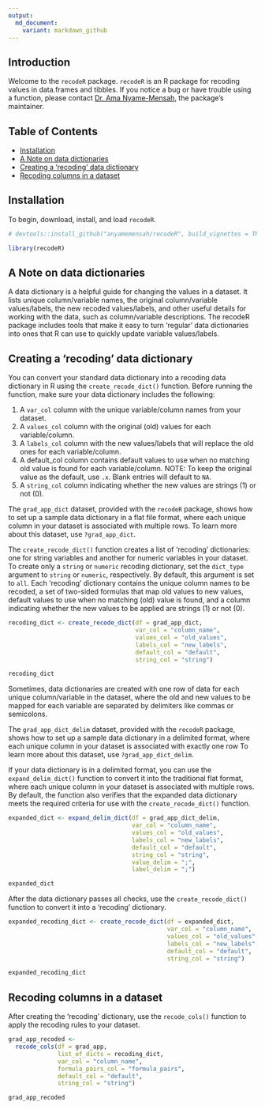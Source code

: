 ```yaml
---
output:
  md_document:
    variant: markdown_github
---
```


## Introduction
Welcome to the `recodeR` package. `recodeR` is an R package for recoding values in data.frames and tibbles. If you notice a bug or have trouble using a function, please contact [Dr. Ama Nyame-Mensah](mailto:ama@anyamemensah.com), the package's maintainer.

## Table of Contents

* [Installation](#download_install)
* [A Note on data dictionaries](#note_data_dict)
* [Creating a 'recoding' data dictionary](#create_recoding_dict)
* [Recoding columns in a dataset](#recoding_columns)


## Installation {#download_install}

To begin, download, install, and load `recodeR`.

```r
# devtools::install_github("anyamemensah/recodeR", build_vignettes = TRUE)

library(recodeR)
```

## A Note on data dictionaries {#note_data_dict}

A data dictionary is a helpful guide for changing the values in a dataset. It lists unique column/variable names, the original column/variable values/labels, the new recoded values/labels, and other useful details for working with the data, such as column/variable descriptions. The recodeR package includes tools that make it easy to turn 'regular' data dictionaries into ones that R can use to quickly update variable values/labels.

## Creating a 'recoding' data dictionary {#create_recoding_dict}

You can convert your standard data dictionary into a recoding data dictionary in R using the `create_recode_dict()` function. Before running the function, make sure your data dictionary includes the following:

1. A `var_col` column with the unique variable/column names from your dataset.
2. A `values_col` column with the original (old) values for each variable/column.
3. A `labels_col` column with the new values/labels that will replace the old ones for each variable/column.
4. A default_col column contains default values to use when no matching old value is found for each variable/column. NOTE: To keep the original value as the default, use `.x`. Blank entries will default to `NA`.
5. A `string_col` column indicating whether the new values are strings (1) or not (0).

The `grad_app_dict` dataset, provided with the `recodeR` package, shows how to set up a sample data dictionary in a flat file format, where each unique column in your dataset is associated with multiple rows. To learn more about this dataset, use `?grad_app_dict`.

The `create_recode_dict()` function creates a list of 'recoding' dictionaries: one for string variables and another for numeric variables in your dataset. To create only a `string` or `numeric` recoding dictionary, set the `dict_type` argument to `string` or `numeric`, respectively. By default, this argument is set to `all`. Each 'recoding' dictionary contains the unique column names to be recoded, a set of two-sided formulas that map old values to new values, default values to use when no matching (old) value is found, and a column indicating whether the new values to be applied are strings (1) or not (0).

```r
recoding_dict <- create_recode_dict(df = grad_app_dict,
                                    var_col = "column_name",
                                    values_col = "old_values",
                                    labels_col = "new_labels",
                                    default_col = "default",
                                    string_col = "string")

recoding_dict
```

Sometimes, data dictionaries are created with one row of data for each unique column/variable in the dataset, where the old and new values to be mapped for each variable are separated by delimiters like commas or semicolons.

The `grad_app_dict_delim` dataset, provided with the `recodeR` package, shows how to set up a sample data dictionary in a delimited format, where each unique column in your dataset is associated with exactly one row To learn more about this dataset, use `?grad_app_dict_delim`.

If your data dictionary is in a delimited format, you can use the `expand_delim_dict()` function to convert it into the traditional flat format, where each unique column in your dataset is associated with multiple rows. By default, the function also verifies that the expanded data dictionary meets the required criteria for use with the `create_recode_dict()` function.

```r
expanded_dict <- expand_delim_dict(df = grad_app_dict_delim,
                                   var_col = "column_name",
                                   values_col = "old_values",
                                   labels_col = "new_labels",
                                   default_col = "default",
                                   string_col = "string",
                                   value_delim = ";",
                                   label_delim = ";")

expanded_dict
```

After the data dictionary passes all checks, use the `create_recode_dict()` function to convert it into a 'recoding' dictionary.

```r
expanded_recoding_dict <- create_recode_dict(df = expanded_dict,
                                             var_col = "column_name",
                                             values_col = "old_values",
                                             labels_col = "new_labels",
                                             default_col = "default",
                                             string_col = "string")

expanded_recoding_dict
```

## Recoding columns in a dataset {#recoding_columns}

After creating the 'recoding' dictionary, use the `recode_cols()` function to apply the recoding rules to your dataset.

```r

grad_app_recoded <-
  recode_cols(df = grad_app,
              list_of_dicts = recoding_dict,
              var_col = "column_name",
              formula_pairs_col = "formula_pairs",
              default_col = "default",
              string_col = "string")

grad_app_recoded
```





